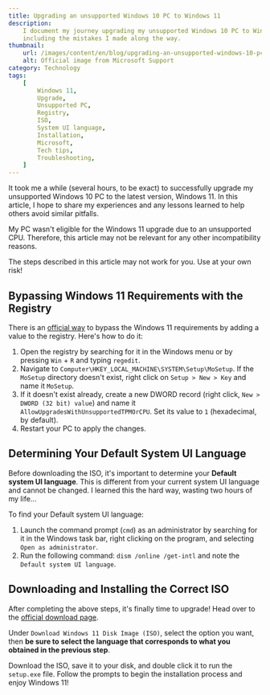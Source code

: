 ```yaml
---
title: Upgrading an unsupported Windows 10 PC to Windows 11
description:
    I document my journey upgrading my unsupported Windows 10 PC to Windows 11,
    including the mistakes I made along the way.
thumbnail:
    url: /images/content/en/blog/upgrading-an-unsupported-windows-10-pc-to-windows-11-0.jpg
    alt: Official image from Microsoft Support
category: Technology
tags:
    [
        Windows 11,
        Upgrade,
        Unsupported PC,
        Registry,
        ISO,
        System UI language,
        Installation,
        Microsoft,
        Tech tips,
        Troubleshooting,
    ]
---
```


It took me a while (several hours, to be exact) to successfully upgrade my
unsupported Windows 10 PC to the latest version, Windows 11. In this article, I
hope to share my experiences and any lessons learned to help others avoid
similar pitfalls.

<Alert>

My PC wasn't eligible for the Windows 11 upgrade due to an unsupported CPU.
Therefore, this article may not be relevant for any other incompatibility
reasons.

</Alert>

<Alert>

The steps described in this article may not work for you. Use at your own risk!

</Alert>

## Bypassing Windows 11 Requirements with the Registry

There is an
[official way](https://support.microsoft.com/en-us/windows/ways-to-install-windows-11-e0edbbfb-cfc5-4011-868b-2ce77ac7c70e)
to bypass the Windows 11 requirements by adding a value to the registry. Here's
how to do it:

1. Open the registry by searching for it in the Windows menu or by pressing
   `Win` + `R` and typing `regedit`.
2. Navigate to `Computer\HKEY_LOCAL_MACHINE\SYSTEM\Setup\MoSetup`. If the
   `MoSetup` directory doesn't exist, right click on `Setup > New > Key` and
   name it `MoSetup`.
3. If it doesn't exist already, create a new DWORD record (right click,
   `New > DWORD (32 bit) value`) and name it
   `AllowUpgradesWithUnsupportedTPMOrCPU`. Set its value to `1` (hexadecimal, by
   default).
4. Restart your PC to apply the changes.

## Determining Your Default System UI Language

Before downloading the ISO, it's important to determine your **Default system UI
language**. This is different from your current system UI language and cannot be
changed. I learned this the hard way, wasting two hours of my life...

To find your Default system UI language:

1. Launch the command prompt (`cmd`) as an administrator by searching for it in
   the Windows task bar, right clicking on the program, and selecting
   `Open as administrator`.
2. Run the following command: `dism /online /get-intl` and note the
   `Default system UI language`.

## Downloading and Installing the Correct ISO

After completing the above steps, it's finally time to upgrade! Head over to the
[official download page](https://www.microsoft.com/en-US/software-download/windows11).

Under `Download Windows 11 Disk Image (ISO)`, select the option you want, then
**be sure to select the language that corresponds to what you obtained in the
previous step**.

Download the ISO, save it to your disk, and double click it to run the
`setup.exe` file. Follow the prompts to begin the installation process and enjoy
Windows 11!
